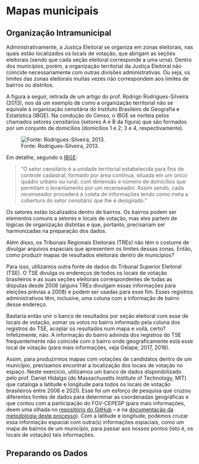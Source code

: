 # Mapas municipais

## Organização Intramunicipal

Administrativamente, a Justiça Eleitoral se organiza em zonas eleitorais, nas quais estão localizados os locais de votação, que abrigam as seções eleitorais (sendo que cada seção eleitoral corresponde a uma urna). Dentro dos municípios, porém, a organização territorial da Justiça Eleitoral não coincide necessariamente com outras divisões administrativas. Ou seja, os limites das zonas eleitorais muitas vezes não correspondem aos limites de bairros ou distritos.

A figura a seguir, retirada de um artigo do prof. Rodrigo Rodrigues-Silveira (2013), nos dá um exemplo de como a organização territorial não se equivale à organização censitária do Instituto Brasileiro de Geografia e Estatística (IBGE). Na condução do Censo, o IBGE se norteia pelos chamados setores censitários (setores A e B da figura) que são formados por um conjunto de domicílios (domicílios 1 e 2; 3 e 4, respectivamente).

![Fonte: Rodrigues-Silveira, 2013.](~/figures/mapas-municipais-intro.png)

Em detalhe, segundo o <a href="https://censo2010.ibge.gov.br/materiais/guia-do-censo/operacao-censitaria.html" target="blank">IBGE</a>:

> “O setor censitário é a unidade territorial estabelecida para fins de controle cadastral, formado por área contínua, situada em um único quadro urbano ou rural, com dimensão e número de domicílios que permitam o levantamento por um recenseador. Assim sendo, cada recenseador procederá à coleta de informações tendo como meta a cobertura do setor censitário que lhe é designado.” 

Os setores estão localizados dentro de bairros. Os bairros podem ser elementos comuns a setores e locais de votação, mas eles partem de lógicas de organização distintas e que, portanto, precisariam ser harmonizadas na preparação dos dados.

Além disso, os Tribunais Regionais Eleitorais (TREs) não têm o costume de divulgar arquivos espaciais que apresentem os limites dessas zonas. Então, como produzir mapas de resultados eleitorais dentro de municípios?

Para isso, utilizamos outra fonte de dados do Tribunal Superior Eleitoral (TSE). O TSE divulga os endereços de todos os locais de votação brasileiros e as suas seções eleitorais correspondentes de todas as disputas desde 2008 (alguns TREs divulgam essas informações para eleições prévias a 2008) e podem ser usadas para esse fim. Esses registros administrativos têm, inclusive, uma coluna com a informação de bairro desse endereço. 

Bastaria então unir o banco de resultados por seção eleitoral com esse de locais de votação, somar os votos no bairro informado pela coluna dos registros do TSE, acoplar os resultados num mapa e voilà, certo? Infelizmente, não. A informação do bairro advinda dos registros do TSE frequentemente não coincide com o bairro onde geograficamente está esse local de votação (para mais informações, veja Gelape, 2017, 2018). 

Assim, para produzirmos mapas com votações de candidatos dentro de um município, precisamos encontrar a localização dos locais de votação no espaço. Neste exercício, utilizamos um banco de dados disponibilizado pelo prof. Daniel Hidalgo (do Massachusetts Institute of Technology, MIT) que cataloga a latitude e longitude para todos os locais de votação brasileiros entre 2006 e 2020. Esse foi um esforço de pesquisa que cruzou diferentes fontes de dados para determinar as coordenadas geográficas e que contou com a participação do FGV-CEPESP (para mais informações, deem uma olhada no <a href="https://github.com/fdhidalgo/geocode_br_polling_stations" target="blank">repositório do GitHub</a> -- e na <a href="https://raw.githack.com/fdhidalgo/geocode_br_polling_stations/master/doc/geocoding_procedure.html" target="blank">documentação da metodologia deste processo</a>). Com a latitude e longitude, podemos cruzar essa informação espacial com outra(s) informações espaciais, como um mapa de bairros de um município, para passar aos nossos pontos (isto é, os locais de votação) tais informações. 

## Preparando os Dados

